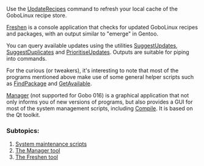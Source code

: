 {{ToC}}

Use the [[UpdateRecipes]] command to refresh your local cache of the GoboLinux recipe store.

[[Freshen]] is a console application that checks for updated GoboLinux recipes and packages, with an output similar to "emerge" in Gentoo.

You can query available updates using the utilities [[SuggestUpdates]], [[SuggestDuplicates]] and [[PrioritiseUpdates]]. Outputs are suitable for piping into commands.

For the curious (or tweakers), it's interesting to note that most of the programs mentioned above make use of some general helper scripts such as [[FindPackage]] and [[GetAvailable]].

[[The Manager tool | Manager]] (not supported for Gobo 016) is a graphical application that not only informs you of new versions of programs, but also provides a GUI for most of the system management scripts, including [[Compile]]. It is based on the Qt toolkit.


===  Subtopics: ===
# [[System maintenance scripts]]
# [[The Manager tool]]
# [[Freshen | The Freshen tool]]

{{Handbook}}